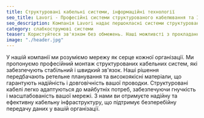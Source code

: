 ```yaml
---
title: Структуровані кабельні системи, інформаційні технології
seo_title: Lavori - Професійні системи структурованого кабелювання та ІТ-рішення
seo_description: Компанія Lavori надає першокласні системи структурованого кабелювання та передові інформаційні технології. Розраховуйте на нас для ефективних та надійних рішень для вашого бізнесу.
category: слабкострумові системи
teaser: Користуйтеся зв'язком без обмежень. Наші можливсті з прокладання кабельних систем - ключ до ефективного з'єднання вашої інфраструктури.
image: "./header.jpg"
---
```

<p>
У нашій компанії ми розуміємо мережу як серце кожної організації. Ми пропонуємо професійний монтаж структурованих кабельних систем, які забезпечують стабільний і швидкий зв'язок. Наші рішення передбачають ретельне планування та високоякісні матеріали, що гарантують надійність і довговічність вашої проводки. Структуровані кабелі легко адаптуються до майбутніх потреб, забезпечуючи гнучкість і масштабованість вашої мережі. З нами ви отримуєте надійну та ефективну кабельну інфраструктуру, що підтримує безперебійну передачу даних у вашій організації.
</p>